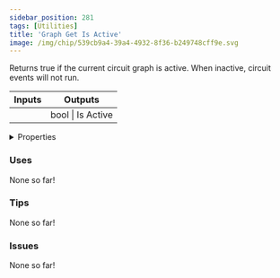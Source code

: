 ```yaml
---
sidebar_position: 281
tags: [Utilities]
title: 'Graph Get Is Active'
image: /img/chip/539cb9a4-39a4-4932-8f36-b249748cff9e.svg
---
```


Returns true if the current circuit graph is active. When inactive, circuit events will not run.



<IChip uuid="539cb9a4-39a4-4932-8f36-b249748cff9e"/>

<table><thead><tr><th>Inputs</th><th>Outputs</th></tr></thead><tbody><tr><td /><td>bool | Is Active</td></tr></tbody></table>

<details>
  <summary>Properties</summary>
  <div>
    <div>
    <table>
      <tbody>
        <tr>
          <td>Is beta required?</td>
          <td>No</td>
        </tr>
        <tr>
          <td>Is chip a trolling risk?</td>
          <td>No</td>
        </tr>
        <tr>
          <td>Is chip a role assignment risk?</td>
          <td>No</td>
        </tr>
        <tr>
          <td>Chip UUID</td>
          <td>539cb9a4-39a4-4932-8f36-b249748cff9e</td>
        </tr>
        <tr>
          <td>Room availability</td>
          <td>Available everywhere</td>
        </tr>
      </tbody>
    </table>
    </div>
  </div>
</details>

### Uses

None so far!

### Tips

None so far!

### Issues

None so far!